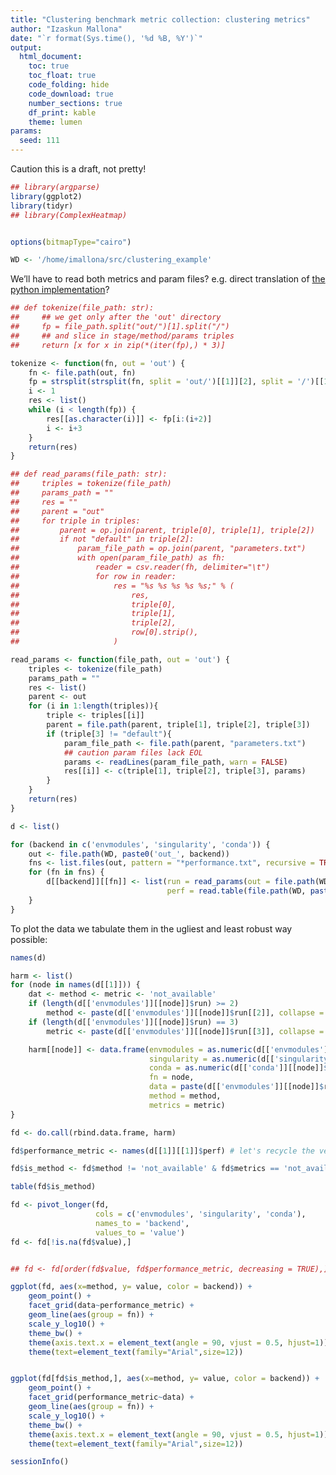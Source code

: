 ```yaml
---
title: "Clustering benchmark metric collection: clustering metrics"
author: "Izaskun Mallona"
date: "`r format(Sys.time(), '%d %B, %Y')`"
output:
  html_document:
    toc: true
    toc_float: true
    code_folding: hide
    code_download: true
    number_sections: true
    df_print: kable
    theme: lumen
params:
  seed: 111
---
```


Caution this is a draft, not pretty!



```r
## library(argparse)
library(ggplot2)
library(tidyr)
## library(ComplexHeatmap)


options(bitmapType="cairo")

```


```r
WD <- '/home/imallona/src/clustering_example'
```


We'll have to read both metrics and param files? e.g. direct translation of [the python implementation](https://github.com/omnibenchmark/omnibenchmark/pull/45/files#diff-61e6034e7438befed44f7303987c35f814bdfee939eb70186b48dbe2fe1182c8)?



```r
## def tokenize(file_path: str):
##     ## we get only after the 'out' directory
##     fp = file_path.split("out/")[1].split("/")
##     ## and slice in stage/method/params triples
##     return [x for x in zip(*(iter(fp),) * 3)]

tokenize <- function(fn, out = 'out') {
    fn <- file.path(out, fn)
    fp = strsplit(strsplit(fn, split = 'out/')[[1]][2], split = '/')[[1]]
    i <- 1
    res <- list()
    while (i < length(fp)) {
        res[[as.character(i)]] <- fp[i:(i+2)]
        i <- i+3
    }
    return(res)
}

## def read_params(file_path: str):
##     triples = tokenize(file_path)
##     params_path = ""
##     res = ""
##     parent = "out"
##     for triple in triples:
##         parent = op.join(parent, triple[0], triple[1], triple[2])
##         if not "default" in triple[2]:
##             param_file_path = op.join(parent, "parameters.txt")
##             with open(param_file_path) as fh:
##                 reader = csv.reader(fh, delimiter="\t")
##                 for row in reader:
##                     res = "%s %s %s %s %s;" % (
##                         res,
##                         triple[0],
##                         triple[1],
##                         triple[2],
##                         row[0].strip(),
##                     )

read_params <- function(file_path, out = 'out') {
    triples <- tokenize(file_path)    
    params_path = ""
    res <- list()
    parent <- out
    for (i in 1:length(triples)){
        triple <- triples[[i]]
        parent = file.path(parent, triple[1], triple[2], triple[3])
        if (triple[3] != "default"){
            param_file_path <- file.path(parent, "parameters.txt")
            ## caution param files lack EOL
            params <- readLines(param_file_path, warn = FALSE)
            res[[i]] <- c(triple[1], triple[2], triple[3], params)
        }
    }
    return(res)
}
```


```r
d <- list()

for (backend in c('envmodules', 'singularity', 'conda')) {
    out <- file.path(WD, paste0('out_', backend))
    fns <- list.files(out, pattern = "*performance.txt", recursive = TRUE)
    for (fn in fns) {
        d[[backend]][[fn]] <- list(run = read_params(out = file.path(WD, paste0('out_', backend)), file_path = fn),
                                   perf = read.table(file.path(WD, paste0('out_', backend), fn), header = TRUE))
    }
}

```

To plot the data we tabulate them in the ugliest and least robust way possible:

```r

names(d)

harm <- list()
for (node in names(d[[1]])) {
    dat <- method <- metric <- 'not_available'
    if (length(d[['envmodules']][[node]]$run) >= 2)
        method <- paste(d[['envmodules']][[node]]$run[[2]], collapse = ' ')
    if (length(d[['envmodules']][[node]]$run) == 3)
        metric <- paste(d[['envmodules']][[node]]$run[[3]], collapse = ' ')

    harm[[node]] <- data.frame(envmodules = as.numeric(d[['envmodules']][[node]]$perf),
                               singularity = as.numeric(d[['singularity']][[node]]$perf),
                               conda = as.numeric(d[['conda']][[node]]$perf),
                               fn = node,
                               data = paste(d[['envmodules']][[node]]$run[[1]], collapse = ' '),
                               method = method,
                               metrics = metric)
}

fd <- do.call(rbind.data.frame, harm)

fd$performance_metric <- names(d[[1]][[1]]$perf) # let's recycle the vector again

fd$is_method <- fd$method != 'not_available' & fd$metrics == 'not_available'

table(fd$is_method)
```


```r


fd <- pivot_longer(fd,
                   cols = c('envmodules', 'singularity', 'conda'),                  
                   names_to = 'backend',
                   values_to = 'value')
fd <- fd[!is.na(fd$value),]


## fd <- fd[order(fd$value, fd$performance_metric, decreasing = TRUE),]

ggplot(fd, aes(x=method, y= value, color = backend)) +
    geom_point() +
    facet_grid(data~performance_metric) +
    geom_line(aes(group = fn)) +
    scale_y_log10() +
    theme_bw() +
    theme(axis.text.x = element_text(angle = 90, vjust = 0.5, hjust=1)) +
    theme(text=element_text(family="Arial",size=12))


ggplot(fd[fd$is_method,], aes(x=method, y= value, color = backend)) +
    geom_point() +
    facet_grid(performance_metric~data) +
    geom_line(aes(group = fn)) +
    scale_y_log10() +
    theme_bw() +
    theme(axis.text.x = element_text(angle = 90, vjust = 0.5, hjust=1)) +
    theme(text=element_text(family="Arial",size=12))

```


```r
sessionInfo()
```
